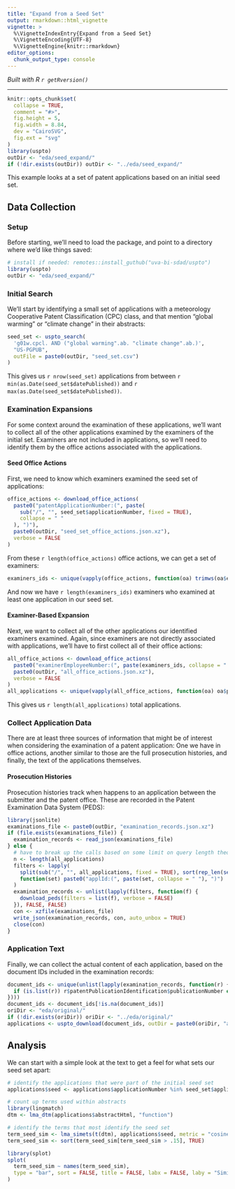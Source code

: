 ```yaml
---
title: "Expand from a Seed Set"
output: rmarkdown::html_vignette
vignette: >
  %\VignetteIndexEntry{Expand from a Seed Set}
  %\VignetteEncoding{UTF-8}
  %\VignetteEngine{knitr::rmarkdown}
editor_options: 
  chunk_output_type: console
---
```


*Built with R 
`r getRversion()`*

***

```r
knitr::opts_chunk$set(
  collapse = TRUE,
  comment = "#>",
  fig.height = 5,
  fig.width = 8.84,
  dev = "CairoSVG",
  fig.ext = "svg"
)
library(uspto)
outDir <- "eda/seed_expand/"
if (!dir.exists(outDir)) outDir <- "../eda/seed_expand/"
```

This example looks at a set of patent applications based on an initial seed set.

## Data Collection

### Setup

Before starting, we'll need to load the package, and point to a directory where we'd like things saved:
```r
# install if needed: remotes::install_guthub("uva-bi-sdad/uspto")
library(uspto)
outDir <- "eda/seed_expand/"
```

### Initial Search

We'll start by identifying a small set of applications with a meteorology Cooperative Patent Classification (CPC) class,
and that mention "global warming" or "climate change" in their abstracts:
```r
seed_set <- uspto_search(
  'g01w.cpcl. AND ("global warming".ab. "climate change".ab.)',
  "US-PGPUB",
  outFile = paste0(outDir, "seed_set.csv")
)
```

This gives us `r nrow(seed_set)` applications from between `r min(as.Date(seed_set$datePublished))`
and `r max(as.Date(seed_set$datePublished))`.

### Examination Expansions

For some context around the examination of these applications, we'll want to collect all of the other applications
examined by the examiners of the initial set. Examiners are not included in applications,
so we'll need to identify them by the office actions associated with the applications.

#### Seed Office Actions

First, we need to know which examiners examined the seed set of applications:
```r
office_actions <- download_office_actions(
  paste0("patentApplicationNumber:(", paste(
    sub("/", "", seed_set$applicationNumber, fixed = TRUE),
    collapse = " "
  ), ")"),
  paste0(outDir, "seed_set_office_actions.json.xz"),
  verbose = FALSE
)
```

From these `r length(office_actions)` office actions, we can get a set of examiners:
```r
examiners_ids <- unique(vapply(office_actions, function(oa) trimws(oa$examinerEmployeeNumber[[1]]), ""))
```

And now we have `r length(examiners_ids)` examiners who examined at least one application
in our seed set.

#### Examiner-Based Expansion

Next, we want to collect all of the other applications our identified examiners examined.
Again, since examiners are not directly associated with applications, we'll have to first collect
all of their office actions:
```r
all_office_actions <- download_office_actions(
  paste0("examinerEmployeeNumber:(", paste(examiners_ids, collapse = " "), ")"),
  paste0(outDir, "all_office_actions.json.xz"),
  verbose = FALSE
)
all_applications <- unique(vapply(all_office_actions, function(oa) oa$patentApplicationNumber[[1]], ""))
```

This gives us `r length(all_applications)` total applications. 

### Collect Application Data

There are at least three sources of information that might be of interest when considering the examination
of a patent application: One we have in office actions, another similar to those are the full
prosecution histories, and finally, the text of the applications themselves.

#### Prosecution Histories

Prosecution histories track when happens to an application between the submitter and the patent office.
These are recorded in the Patent Examination Data System (PEDS):

```r
library(jsonlite)
examinations_file <- paste0(outDir, "examination_records.json.xz")
if (file.exists(examinations_file)) {
  examination_records <- read_json(examinations_file)
} else {
  # have to break up the calls based on some limit on query length theoretically
  n <- length(all_applications)
  filters <- lapply(
    split(sub("/", "", all_applications, fixed = TRUE), sort(rep_len(seq_len(ceiling(n / 500)), n))),
    function(set) paste0("applId:(", paste(set, collapse = " "), ")")
  )
  examination_records <- unlist(lapply(filters, function(f) {
    download_peds(filters = list(f), verbose = FALSE)
  }), FALSE, FALSE)
  con <- xzfile(examinations_file)
  write_json(examination_records, con, auto_unbox = TRUE)
  close(con)
}
```

### Application Text

Finally, we can collect the actual content of each application, based on the document IDs included in
the examination records:
```r
document_ids <- unique(unlist(lapply(examination_records, function(r) {
  if (is.list(r)) r$patentPublicationIdentification$publicationNumber else NULL
})))
document_ids <- document_ids[!is.na(document_ids)]
oriDir <- "eda/original/"
if (!dir.exists(oriDir)) oriDir <- "../eda/original/"
applications <- uspto_download(document_ids, outDir = paste0(oriDir, "applications"))
```

## Analysis

We can start with a simple look at the text to get a feel for what sets our seed set apart:
```r
# identify the applications that were part of the initial seed set
applications$seed <- applications$applicationNumber %in% seed_set$applicationNumber

# count up terms used within abstracts
library(lingmatch)
dtm <- lma_dtm(applications$abstractHtml, "function")

# identify the terms that most identify the seed set
term_seed_sim <- lma_simets(t(dtm), applications$seed, metric = "cosine")
term_seed_sim <- sort(term_seed_sim[term_seed_sim > .15], TRUE)
```

```r
library(splot)
splot(
  term_seed_sim ~ names(term_seed_sim),
  type = "bar", sort = FALSE, title = FALSE, labx = FALSE, laby = "Similarity with Seed"
)
```
